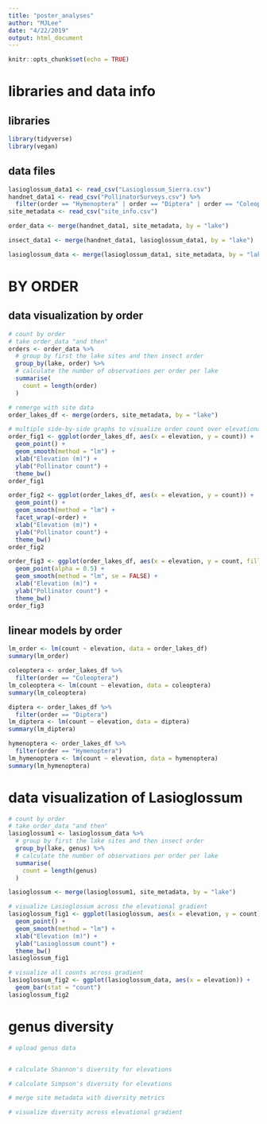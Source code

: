 ```yaml
---
title: "poster_analyses"
author: "MJLee"
date: "4/22/2019"
output: html_document
---
```


```r
knitr::opts_chunk$set(echo = TRUE)
```

# libraries and data info

## libraries
```r
library(tidyverse)
library(vegan)
```

## data files
```r
lasioglossum_data1 <- read_csv("Lasioglossum_Sierra.csv")
handnet_data1 <- read_csv("PollinatorSurveys.csv") %>% 
  filter(order == "Hymenoptera" | order == "Diptera" | order == "Coleoptera")
site_metadata <- read_csv("site_info.csv")

order_data <- merge(handnet_data1, site_metadata, by = "lake")

insect_data1 <- merge(handnet_data1, lasioglossum_data1, by = "lake")

lasioglossum_data <- merge(lasioglossum_data1, site_metadata, by = "lake")

```

# BY ORDER

## data visualization by order
```r
# count by order
# take order_data "and then"
orders <- order_data %>% 
  # group by first the lake sites and then insect order
  group_by(lake, order) %>% 
  # calculate the number of observations per order per lake
  summarise(
    count = length(order)
  )

# remerge with site data
order_lakes_df <- merge(orders, site_metadata, by = "lake")

# multiple side-by-side graphs to visualize order count over elevational gradient
order_fig1 <- ggplot(order_lakes_df, aes(x = elevation, y = count)) + 
  geom_point() +
  geom_smooth(method = "lm") +
  xlab("Elevation (m)") +
  ylab("Pollinator count") +
  theme_bw()
order_fig1

order_fig2 <- ggplot(order_lakes_df, aes(x = elevation, y = count)) +
  geom_point() +
  geom_smooth(method = "lm") +
  facet_wrap(~order) +
  xlab("Elevation (m)") +
  ylab("Pollinator count") +
  theme_bw()
order_fig2

order_fig3 <- ggplot(order_lakes_df, aes(x = elevation, y = count, fill = order, colour = order)) +
  geom_point(alpha = 0.5) +
  geom_smooth(method = "lm", se = FALSE) +
  xlab("Elevation (m)") +
  ylab("Pollinator count") +
  theme_bw()
order_fig3
```

## linear models by order
```r
lm_order <- lm(count ~ elevation, data = order_lakes_df)
summary(lm_order)

coleoptera <- order_lakes_df %>% 
  filter(order == "Coleoptera")
lm_coleoptera <- lm(count ~ elevation, data = coleoptera)
summary(lm_coleoptera)

diptera <- order_lakes_df %>% 
  filter(order == "Diptera")
lm_diptera <- lm(count ~ elevation, data = diptera)
summary(lm_diptera)

hymenoptera <- order_lakes_df %>% 
  filter(order == "Hymenoptera")
lm_hymenoptera <- lm(count ~ elevation, data = hymenoptera)
summary(lm_hymenoptera)
```


# data visualization of Lasioglossum
```r
# count by order
# take order_data "and then"
lasioglossum1 <- lasioglossum_data %>% 
  # group by first the lake sites and then insect order
  group_by(lake, genus) %>% 
  # calculate the number of observations per order per lake
  summarise(
    count = length(genus)
  )

lasioglossum <- merge(lasioglossum1, site_metadata, by = "lake")

# visualize Lasioglossum across the elevational gradient
lasioglossum_fig1 <- ggplot(lasioglossum, aes(x = elevation, y = count)) + 
  geom_point() +
  geom_smooth(method = "lm") +
  xlab("Elevation (m)") +
  ylab("Lasioglossum count") +
  theme_bw()
lasioglossum_fig1

# visualize all counts across gradient
lasioglossum_fig2 <- ggplot(lasioglossum_data, aes(x = elevation)) +
  geom_bar(stat = "count")
lasioglossum_fig2
```



# genus diversity
```r
# upload genus data


# calculate Shannon's diversity for elevations

# calculate Simpson's diversity for elevations

# merge site metadata with diversity metrics 

# visualize diversity across elevational gradient



```

